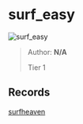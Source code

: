 
# surf_easy

![surf_easy](https://raw.githubusercontent.com/Sayt123/SurfMapPics/Maps-and-bonuses/csgo/surf_easy.jpg)

> Author: **N/A**
>
> Tier 1

## Records

[surfheaven](https://surfheaven.eu/map/surf_easy)
